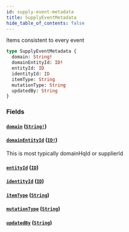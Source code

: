 ```yaml
---
id: supply-event-metadata
title: SupplyEventMetadata
hide_table_of_contents: false
---
```



Items consistent to every event

```graphql
type SupplyEventMetadata {
  domain: String!
  domainEntityId: ID!
  entityId: ID
  identityId: ID
  itemType: String
  mutationType: String
  updatedBy: String
}
```


### Fields

#### [`domain`](#) ([`String!`](/developers/supplier-apis/supply-api/graphql/reference/scalars/string))




#### [`domainEntityId`](#) ([`ID!`](/developers/supplier-apis/supply-api/graphql/reference/scalars/id))

This is most typically domainHqId or supplierId


#### [`entityId`](#) ([`ID`](/developers/supplier-apis/supply-api/graphql/reference/scalars/id))




#### [`identityId`](#) ([`ID`](/developers/supplier-apis/supply-api/graphql/reference/scalars/id))




#### [`itemType`](#) ([`String`](/developers/supplier-apis/supply-api/graphql/reference/scalars/string))




#### [`mutationType`](#) ([`String`](/developers/supplier-apis/supply-api/graphql/reference/scalars/string))




#### [`updatedBy`](#) ([`String`](/developers/supplier-apis/supply-api/graphql/reference/scalars/string))






